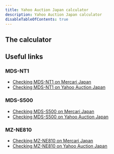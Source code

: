 ```yaml
---
title: Yahoo Auction Japan calculator
description: Yahoo Auction Japan calculator
disableTableOfContents: true
---
```

## The calculator


<YahooActionJapanCalculator />

## Useful links
### MDS-NT1
- [Checking MDS-NT1 on Mercari Japan](https://jp.mercari.com/search?keyword=mds-NT1&status=on_sale&page=1)
- [Checking MDS-NT1 on Yahoo Auction Japan](https://auctions.yahoo.co.jp/search/search?va=mds+nt1)

### MDS-S500
- [Checking MDS-S500 on Mercari Japan](https://jp.mercari.com/search?keyword=mds-s500&status=on_sale&page=1)
- [Checking MDS-S500 on Yahoo Auction Japan](https://auctions.yahoo.co.jp/search/search?va=mds+s500)

### MZ-NE810
- [Checking MZ-NE810 on Mercari Japan](https://jp.mercari.com/search?keyword=mz-ne810&status=on_sale&page=1)
- [Checking MZ-NE810 on Yahoo Auction Japan](https://auctions.yahoo.co.jp/search/search?va=mz+ne810)
